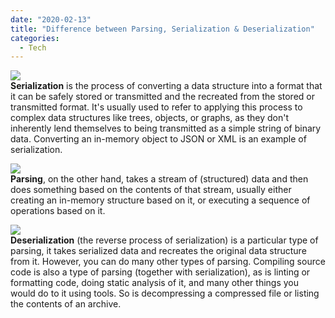 ---
date: "2020-02-13"
title: "Difference between Parsing, Serialization & Deserialization"
categories:
  - Tech
---


![](./serialization.png)  
**Serialization** is the process of converting a data structure into a format that it can be safely stored or transmitted and the recreated from the stored or transmitted format. It's usually used to refer to applying this process to complex data structures like trees, objects, or graphs, as they don't inherently lend themselves to being transmitted as a simple string of binary data. Converting an in-memory object to JSON or XML is an example of serialization. 

![](./parsing.png)  
**Parsing**, on the other hand, takes a stream of (structured) data and then does something based on the contents of that stream, usually either creating an in-memory structure based on it, or executing a sequence of operations based on it.  

![](./deserialization.png)  
**Deserialization** (the reverse process of serialization) is a particular type of parsing, it takes serialized data and recreates the original data structure from it. However, you can do many other types of parsing. Compiling source code is also a type of parsing (together with serialization), as is linting or formatting code, doing static analysis of it, and many other things you would do to it using tools. So is decompressing a compressed file or listing the contents of an archive.


